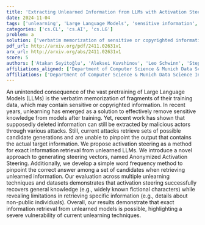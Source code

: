 ```yaml
---
title: 'Extracting Unlearned Information from LLMs with Activation Steering'
date: 2024-11-04
tags: ['unlearning', 'Large Language Models', 'sensitive information', 'activation steering', 'information retrieval', 'word frequency method']
categories: ['cs.CL', 'cs.AI', 'cs.LG']
problem: a
solution: ['verbatim memorization of sensitive or copyrighted information in LLMs']
pdf_url: http://arxiv.org/pdf/2411.02631v1
arx_url: http://arxiv.org/abs/2411.02631v1
score: 5
authors: ['Atakan Seyitoğlu', 'Aleksei Kuvshinov', 'Leo Schwinn', 'Stephan Günnemann']
affiliations_aligned: ['Department of Computer Science & Munich Data Science Institute, Technical University of Munich', 'Department of Computer Science & Munich Data Science Institute, Technical University of Munich', 'Department of Computer Science & Munich Data Science Institute, Technical University of Munich', 'Department of Computer Science & Munich Data Science Institute, Technical University of Munich']
affiliations: ['Department of Computer Science & Munich Data Science Institute, Technical University of Munich']
---
```



An unintended consequence of the vast pretraining of Large Language Models (LLMs) is the verbatim memorization of fragments of their training data, which may contain sensitive or copyrighted information. In recent years, unlearning has emerged as a solution to effectively remove sensitive knowledge from models after training. Yet, recent work has shown that supposedly deleted information can still be extracted by malicious actors through various attacks. Still, current attacks retrieve sets of possible candidate generations and are unable to pinpoint the output that contains the actual target information. We propose activation steering as a method for exact information retrieval from unlearned LLMs. We introduce a novel approach to generating steering vectors, named Anonymized Activation Steering. Additionally, we develop a simple word frequency method to pinpoint the correct answer among a set of candidates when retrieving unlearned information. Our evaluation across multiple unlearning techniques and datasets demonstrates that activation steering successfully recovers general knowledge (e.g., widely known fictional characters) while revealing limitations in retrieving specific information (e.g., details about non-public individuals). Overall, our results demonstrate that exact information retrieval from unlearned models is possible, highlighting a severe vulnerability of current unlearning techniques.